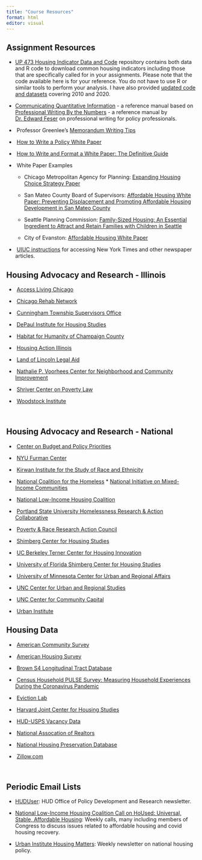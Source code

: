 ```yaml
---
title: "Course Resources"
format: html
editor: visual
---
```


## Assignment Resources

-   [UP 473 Housing Indicator Data and Code](https://github.com/agreen4/UP-473-S22-Code) repository contains both data and R code to download common housing indicators including those that are specifically called for in your assignments. Please note that the code available here is for your reference. You do not have to use R or similar tools to perform your analysis. I have also provided [updated code and datasets](https://uofi.box.com/s/by6nq9569j2f09dj059lx5nuj3u0vond) covering 2010 and 2020.

-   [Communicating Quantitative Information](PWBTN.qmd) - a reference manual based on [Professional Writing By the Numbers](https://uofi.box.com/s/8sd9ievwu7gumwg5co5eqy9ebrj3k4vg) - a reference manual by [Dr. Edward Feser](https://leadership.oregonstate.edu/provost/about/provost-edward-feser) on professional writing for policy professionals.

-    Professor Greenlee's [Memorandum Writing Tips](memo_tips.qmd)

-    [How to Write a Policy White Paper](https://uofi.box.com/s/6himjv9jps7anh6j4p3bwvkrlznagc31)

-    [How to Write and Format a White Paper: The Definitive Guide](https://uofi.box.com/s/1ic054dyvhjrk5m21qtditqbe6dpxi2e)

-    White Paper Examples

    -   Chicago Metropolitan Agency for Planning: [Expanding Housing Choice Strategy Paper](https://uofi.box.com/s/b39c61z2803bgs25zlbqbmma3hzgknch)

    -   San Mateo County Board of Supervisors: [Affordable Housing White Paper: Preventing Displacement and Promoting Affordable Housing Development in San Mateo County](https://uofi.box.com/s/ks0nzi8k050pyzf1oo4wkrro297t4gx2)

    -   Seattle Planning Commission: [Family-Sized Housing: An Essential Ingredient to Attract and Retain Families with Children in Seattle](https://uofi.box.com/s/rpn4swv9bye89212gdprldq91iqi4xjy)

    -   City of Evanston: [Affordable Housing White Paper](https://uofi.box.com/s/vc6xu00rmdwxb4xapxhd3nq5w9rrd85p)

-    [UIUC instructions](https://faq.library.illinois.edu/faq/151721) for accessing New York Times and other newspaper articles.

## Housing Advocacy and Research - Illinois

-    [Access Living Chicago](https://www.accessliving.org/)

-    [Chicago Rehab Network](https://www.chicagorehab.org/)

-    [Cunningham Township Supervisors Office](https://www.toi.org/township/champaign-county-cunningham-township/)

-    [DePaul Institute for Housing Studies](https://www.housingstudies.org/)

-    [Habitat for Humanity of Champaign County](https://cuhabitat.org/)

-    [Housing Action Illinois](https://housingactionil.org/)

-    [Land of Lincoln Legal Aid](https://lincolnlegal.org/)

-    [Nathalie P. Voorhees Center for Neighborhood and Community Improvement](https://voorheescenter.uic.edu/)

-    [Shriver Center on Poverty Law](https://www.povertylaw.org/)

-    [Woodstock Institute](https://woodstockinst.org/)

\

## Housing Advocacy and Research - National

-    [Center on Budget and Policy Priorities](https://www.cbpp.org/)

-    [NYU Furman Center](https://furmancenter.org/)

-    [Kirwan Institute for the Study of Race and Ethnicity](https://kirwaninstitute.osu.edu/)

-    [National Coalition for the Homeless](https://nationalhomeless.org/) \* [National Initiative on Mixed-Income Communities](https://case.edu/socialwork/nimc/)

-    [National Low-Income Housing Coalition](https://nlihc.org/)

-    [Portland State University Homelessness Research & Action Collaborative](https://www.pdx.edu/homelessness/)

-    [Poverty & Race Research Action Council](https://www.prrac.org/)

-    [Shimberg Center for Housing Studies](http://www.shimberg.ufl.edu/)

-    [UC Berkeley Terner Center for Housing Innovation](https://ternercenter.berkeley.edu/)

-    [University of Florida Shimberg Center for Housing Studies](http://www.shimberg.ufl.edu/)

-    [University of Minnesota Center for Urban and Regional Affairs](https://www.cura.umn.edu/)

-    [UNC Center for Urban and Regional Studies](https://curs.unc.edu/)

-    [UNC Center for Community Capital](https://communitycapital.unc.edu/)

-    [Urban Institute](https://www.urban.org/research-area/housing-and-housing-finance)

## Housing Data

-    [American Community Survey](https://www.census.gov/programs-surveys/acs/data.html)

-    [American Housing Survey](https://www.census.gov/programs-surveys/ahs.html)

-    [Brown S4 Longitudinal Tract Database](https://s4.ad.brown.edu/projects/diversity/Researcher/LTBDDload/Default.aspx)

-    [Census Household PULSE Survey: Measuring Household Experiences During the Coronavirus Pandemic](https://www.census.gov/data/experimental-data-products/household-pulse-survey.html)

-    [Eviction Lab](https://evictionlab.org/)

-    [Harvard Joint Center for Housing Studies](https://www.jchs.harvard.edu/)

-    [HUD-USPS Vacancy Data](https://www.huduser.gov/portal/datasets/usps.html)

-    [National Assocation of Realtors](https://www.nar.realtor/research-and-statistics)

-    [National Housing Preservation Database](https://preservationdatabase.org/)

-    [Zillow.com](https://www.zillow.com/research/)

\

## Periodic Email Lists

-   [HUDUser](https://www.huduser.gov/portal/subscribe/subscribe.html): HUD Office of Policy Development and Research newsletter.

-   [National Low-Income Housing Coalition Call on HoUsed: Universal, Stable, Affordable Housing](https://nlihc.org/covid-19-working-groupcalls): Weekly calls, many including members of Congress to discuss issues related to affordable housing and covid housing recovery.

-   [Urban Institute Housing Matters](https://www.tfaforms.com/4644066?tfa_1927=HM): Weekly newsletter on national housing policy.
